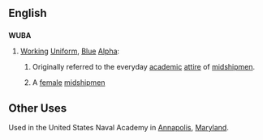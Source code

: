 ==English==

==={{acronym}}===
'''WUBA'''

# {{US|Navy}} [[working|Working]] [[uniform|Uniform]], [[blue|Blue]] [[alpha|Alpha]]: 
##Originally referred to the everyday [[academic]] [[attire]] of [[midshipmen]]. 
##{{derogatory}} A [[female]] [[midshipmen]]

==Other Uses==
Used in the United States Naval Academy in [[Annapolis]], [[Maryland]].
